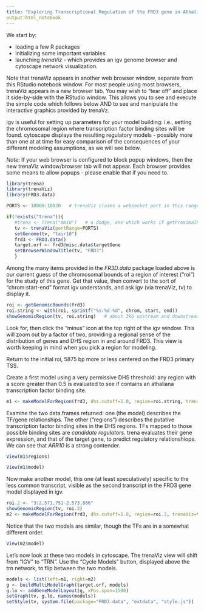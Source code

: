 ```yaml
---
title: "Exploring Transcriptional Regulation of the FRD3 gene in Athaliana, using trena"
output:html_notebook
---
```


We start by: 

  - loading a few R packages
  - initializing some important variables
  - launching *trenaViz* - which provides an igv genome browser and cytoscape network visualization.

Note that trenaViz appears in another web browser window, separate from this RStudio notebook window.  For most people using most browsers,
trenaViz appears in a new browser tab.  You may wish to "tear off" and place it side-by-side with the RStudio window.  This
allows you to see and execute the simple code which follows below AND to see and manipulate the interactive graphics provided by trenaVz.

igv is useful for setting up parameters for your model building: i.e., setting the chromosomal region where transcription factor 
binding sites will be found.  cytoscape displays the resulting regulatory models - possibly more than one at at time for easy comparison
of the consequences of your different modeling assumptions, as we will see below.

_Note_: If your web browser is configured to block popup windows, then the new trenaViz window/browser tab will not appear.
Each browser provides some means to allow popups - please enable that if you need to.  

 
```r
library(trena)
library(trenaViz)
library(FRD3.data)

PORTS <- 10000:10020   # trenaViz claims a websocket port in this range, over which R, igv and cytoscape communicate

if(!exists("trena")){
   #trena <- Trena("mm10")   # a dodge, one which works if getProximalPromoter method is avoided
   tv <- trenaViz(portRange=PORTS)
   setGenome(tv, "tair10")
   frd3 <- FRD3.data()
   target.orf <- frd3@misc.data$targetGene
   setBrowserWindowTitle(tv, "FRD3")
   }
```
Among the many items provided in the _FR3D.data_ package loaded above is our current guess of the chromosomal bounds of a region of interest ("roi")
for the study of this gene.  Get that value, then convert to the sort of "chrom:start-end" format igv understands, and ask igv (via trenaViz, *tv*) to display it.
```r
roi <- getGenomicBounds(frd3)
roi.string <- with(roi, sprintf("%s:%d-%d", chrom, start, end))
showGenomicRegion(tv, roi.string)   # about 3kb upstream and downstream of primary tss
```
Look for, then click the "minus" icon at the top right of the igv window.   This will zoom out by a factor of two, providing a regional sense of the distribution of genes and DHS region in and around FRD3.  This view is worth keeping in mind when you pick a region for modeling.

Return to the initial roi, 5875 bp more or less centered on the FRD3 primary TSS.

Create a first model using a very permissive DHS threshold: any region with a score greater than 0.5 is evaluated to see if contains an athaliana transcription factor binding site.

```r
m1 <- makeModelForRegion(frd3, dhs.cutoff=1.0, region=roi.string, trenaViz=tv)
```
Examine the two data.frames returned: one (the model) describes the TF/gene relationships.  The other ("regions") describes the putative transcription factor binding sites in the DHS regions.  TFs mapped to those possible binding sites are *candidate regulators*.  trena evaluates their gene expression, and that of the target gene, to predict regulatory relationshiops.  We can see that *ARR10* is a strong contender.


```r
View(m1$regions)
```

```r
View(m1$model)
```
Now make another model, this one (at least speculatively) specific to the less common transcript, visible as the second transcript in the FRD3 gene model displayed in igv.
```r
roi.2 <- "3:2,571,751-2,573,886"
showGenomicRegion(tv, roi.2)
m2 <- makeModelForRegion(frd3, dhs.cutoff=1.0, region=roi.2, trenaViz=tv)
```
Notice that the two models are similar, though the TFs are in a somewhat different order.
```r
View(m2$model)
```
Let's now look at these two models in cytoscape.  The trenaViz view will shift from "IGV" to "TRN".  Use the "Cycle Models" button, displayed above the trn network, to flip between the two models.
```r
models <- list(left=m1, right=m2)
g <- buildMultiModelGraph(target.orf, models)
g.lo <- addGeneModelLayout(g, xPos.span=1500)
setGraph(tv, g.lo, names(models))
setStyle(tv, system.file(package="FRD3.data", "extdata", "style.js"))

```
